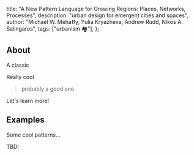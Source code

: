   title:
    "A New Pattern Language for Growing Regions: Places, Networks, Processes",
  description: "urban design for emergent cities and spaces",
  author:
    "Michael W. Mehaffy, Yulia Kryazheva, Andrew Rudd, Nikos A. Salingaros",
  tags: ["urbanism 🏘️"],
};

<PLHead title={meta.title} description={meta.description} />

<PLMeta
  title={meta.title}
  description={meta.description}
  author={meta.author}
  tags={meta.tags}
/>

## About

A classic

Really cool

> probably a good one

Let's learn more!

## Examples

Some cool patterns…

TBD!

<PLLinks>
  <PLLink
    title="A New Pattern Language for Growing Regions (Architexturez)"
    url="https://patterns.architexturez.net/doc/az-cf-193137"
  />
  <PLLink
    title="Amazon book page"
    url="https://www.amazon.com/New-Pattern-Language-Growing-Regions/dp/0578633647"
  />
  <PLLink title="PDF preview" url="http://www.sustasis.net/ANPLFGR.pdf" />
  <PLLink
    title="NPL wiki"
    url="http://npl.wiki/view/welcome-visitors/view/growing-regions"
  />
</PLLinks>
